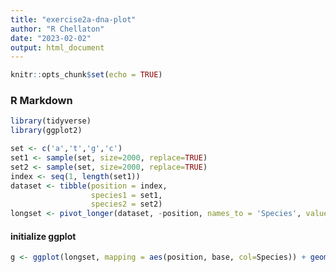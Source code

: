 ```yaml
---
title: "exercise2a-dna-plot"
author: "R Chellaton"
date: "2023-02-02"
output: html_document
---
```


```r
knitr::opts_chunk$set(echo = TRUE)
```

### R Markdown
```r
library(tidyverse)
library(ggplot2)

set <- c('a','t','g','c')
set1 <- sample(set, size=2000, replace=TRUE)
set2 <- sample(set, size=2000, replace=TRUE)
index <- seq(1, length(set1))
dataset <- tibble(position = index, 
                  species1 = set1,
                  species2 = set2)
longset <- pivot_longer(dataset, -position, names_to = 'Species', values_to = 'base')
```
#### initialize ggplot
```r
g <- ggplot(longset, mapping = aes(position, base, col=Species)) + geom_count()
```